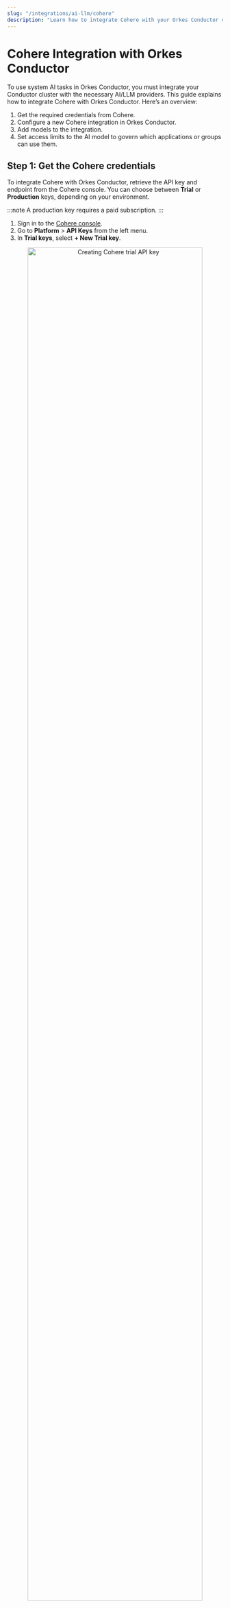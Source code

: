 ```yaml
---
slug: "/integrations/ai-llm/cohere"
description: "Learn how to integrate Cohere with your Orkes Conductor cluster."
---
```


# Cohere Integration with Orkes Conductor

To use system AI tasks in Orkes Conductor, you must integrate your Conductor cluster with the necessary AI/LLM providers. This guide explains how to integrate Cohere with Orkes Conductor. Here’s an overview:

1. Get the required credentials from Cohere.
2. Configure a new Cohere integration in Orkes Conductor.
3. Add models to the integration.
4. Set access limits to the AI model to govern which applications or groups can use them.

## Step 1: Get the Cohere credentials

To integrate Cohere with Orkes Conductor, retrieve the API key and endpoint from the Cohere console. You can choose between **Trial** or **Production** keys, depending on your environment.

:::note
A production key requires a paid subscription.
:::

<Tabs>
<TabItem value="To get the Trial API key:" lable="Trial">

1. Sign in to the [Cohere console](https://dashboard.cohere.com/api-keys).
2. Go to **Platform** > **API Keys** from the left menu.
3. In **Trial keys**, select **+ New Trial key**.

<p align="center"><img src="/content/img/cohere-trial-key.png" alt="Creating Cohere trial API key" width="90%" height="auto"></img></p>

4. Enter a **Key Name**, and select **Generate Trial key**. 

<p align="center"><img src="/content/img/generate-cohere-trial-key.png" alt="Generating Cohere trial API key" width="60%" height="auto"></img></p>

5. Copy and store the generated key.

</TabItem>
<TabItem value="To get the Production API key:" lable="Production">

1. Sign in to the [Cohere console](https://dashboard.cohere.com/api-keys).
2. Go to **Platform** > **API Keys** from the left menu.
3. In **Production keys**, select **+ New Production key**.

<p align="center"><img src="/content/img/cohere-production-key.png" alt="Creating Cohere production API key" width="90%" height="auto"></img></p>

4. Enter a **Key Name**, and select **Generate Production key**. 

<p align="center"><img src="/content/img/generate-cohere-production-key.png" alt="Generating Cohere production API key" width="60%" height="auto"></img></p>

5. Copy and store the generated key.

</TabItem>
</Tabs>

The default API endpoint for Cohere is https://api.cohere.ai/v1. Use this as the API endpoint when configuring the integration.

## Step 2: Add an integration for Cohere

After obtaining the credentials, add a Cohere integration to your Conductor cluster.

**To create a Cohere integration:**

1. Go to **Integrations** from the left navigation menu on your Conductor cluster.
2. Select **+ New integration**.
3. In the **AI/LLM** section, choose **Cohere**.
4. Select **+ Add** and enter the following parameters:

| Parameters | Description |
| ---------- | ----------- |
| Integration name | A name for the integration. |
| API Key | The trial or production API key copied previously from the Cohere console. |
| API Endpoint | Use the default API endpoint for Cohere, which is https://api.cohere.ai/v1. |
| Description | A description of the integration. | 

<p align="center"><img src="/content/img/create-new-cohere-integration.png" alt="Cohere Integration with Orkes Conductor" width="60%" height="auto"></img></p>

5. (Optional) Toggle the **Active** button off if you don’t want to activate the integration instantly.
6. Select **Save**.

## Step 3: Add Cohere models

Once you’ve integrated Cohere, the next step is to configure specific models.

Cohere has different models, such as command, command-r, embed, and more, each designed for various use cases. Choose the model that best fits your use case.

**To add a model to the Cohere integration:**

1. Go to the **Integrations** page and select the **+** button next to the integration created.

<p align="center"><img src="/content/img/create-new-cohere-integration-model-from-integrations-page.png" alt="Create Cohere Integration Model from Listed Integrations" width="100%" height="auto"></img></p>

2. Select **+ New model**.
3. Enter the **Model name** and a **Description**. Get the complete [list of Cohere models](https://docs.cohere.com/docs/models).

<p align="center"><img src="/content/img/create-new-cohere-integration-model.png" alt="Create Cohere Integration Model" width="60%" height="auto"></img></p>

4. (Optional) Toggle the **Active** button off if you don’t want to activate the model instantly.
5. Select **Save**.

This saves the model for future use in AI tasks within Orkes Conductor.

## Step 4: Set access limits to integration

Once the integration is configured, set access controls to manage which applications or groups can use the models.

**To provide access to an application or group:**

1. Go to **Access Control** > **Applications** or **Groups** from the left navigation menu on your Conductor cluster.
2. Create a new group/application or select an existing one.
3. In the **Permissions** section, select **+ Add Permission**.
4. In the **Integration** tab, select the required AI models and toggle the necessary permissions.
5. Select **Add Permissions**. 

<p align="center"><img src="/content/img/rbac-cohere-integration.png" alt="Add Permissions for Integrations" width="70%" height="auto"></img></p>

The group or application can now access the AI model according to the configured permissions.

With the integration in place, you can now create workflows using [AI/LLM tasks](https://orkes.io/content/category/reference-docs/ai-tasks).

## More resources

- [Using AI Models or LLMs](https://orkes.io/content/developer-guides/using-llms-in-your-orkes-conductor-workflows)
- [Using Vector Databases](https://orkes.io/content/developer-guides/using-vector-databases-in-your-orkes-conductor-workflows)
- [Using AI Prompts](https://orkes.io/content/developer-guides/creating-and-managing-gen-ai-prompt-templates)
- [AI Orchestration Tutorials](https://orkes.io/content/developer-guides/quickstart-ai-orchestration)